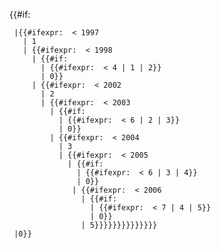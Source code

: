 <includeonly>{{#if:{{{year|}}}
  |{{#ifexpr: {{{year}}} < 1997
    | 1
    | {{#ifexpr: {{{year}}} < 1998
      | {{#if:{{{month|}}}
        | {{#ifexpr: {{{month}}} < 4 | 1 | 2}}
        | 0}}
      | {{#ifexpr: {{{year}}} < 2002
        | 2
        | {{#ifexpr: {{{year}}} < 2003
          | {{#if:{{{month|}}}
            | {{#ifexpr: {{{month}}} < 6 | 2 | 3}}
            | 0}}
          | {{#ifexpr: {{{year}}} < 2004
            | 3
            | {{#ifexpr: {{{year}}} < 2005
              | {{#if:{{{month|}}}
                | {{#ifexpr: {{{month}}} < 6 | 3 | 4}}
                | 0}}
               | {{#ifexpr: {{{year}}} < 2006
                 | {{#if:{{{month|}}}
                   | {{#ifexpr: {{{month}}} < 7 | 4 | 5}}
                   | 0}}
                 | 5}}}}}}}}}}}}}}
  |0}}
</includeonly><noinclude>
{{Documentation}}
</noinclude>